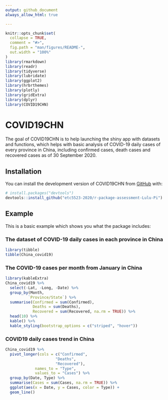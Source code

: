 ```yaml
---
output: github_document
always_allow_html: true

---
```


<!-- README.md is generated from README.Rmd. Please edit that file -->

```r
knitr::opts_chunk$set(
  collapse = TRUE,
  comment = "#>",
  fig.path = "man/figures/README-",
  out.width = "100%"
)
library(rmarkdown)
library(readr)
library(tidyverse)
library(lubridate)
library(ggplot2)
library(hrbrthemes)
library(plotly)
library(gridExtra)
library(dplyr)
library(COVID19CHN)
```

# COVID19CHN

<!-- badges: start -->
<!-- badges: end -->

The goal of COVID19CHN is to help launching the shiny app with datasets and functions, which helps with basic analysis of COVID-19 daily cases of every province in China, including confirmed cases, death cases and recovered cases as of 30 September 2020.  

## Installation

You can install the development version of COVID19CHN from [GitHub](https://github.com/) with:

``` r
# install.packages("devtools")
devtools::install_github("etc5523-2020/r-package-assessment-Lulu-Pi")
```

## Example

This is a basic example which shows you what the package includes: 

### The dataset of COVID-19 daily cases in each province in China
```r
library(tibble)
tibble(China_covid19)
```

### The COVID-19 cases per month from January in China
```r
library(kableExtra)
China_covid19 %>%
  select(-Lat, -Long, -Date) %>%
  group_by(Month,
          `Province/State`) %>%
  summarise(Confirmed = sum(Confirmed),
            Deaths = sum(Deaths),
            Recovered = sum(Recovered, na.rm = TRUE)) %>%
  head(10) %>%
  kable() %>%
  kable_styling(bootstrap_options = c("striped", "hover"))
```


### COVID19 daily cases trend in China
```r
China_covid19 %>% 
  pivot_longer(cols = c("Confirmed",
                      "Deaths",
                      "Recovered"),
             names_to = "Type",
             values_to = "Cases") %>% 
  group_by(Date, Type) %>% 
  summarise(Cases = sum(Cases, na.rm = TRUE)) %>%
  ggplot(aes(x = Date, y = Cases, color = Type)) +
  geom_line()
  
  

```
 

